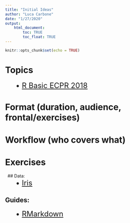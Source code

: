 ```yaml
---
title: "Initial Ideas"
author: "Luca Carbone"
date: "1/27/2020"
output: 
    html_document:
        toc: TRUE
        toc_float: TRUE
---
```


```r
knitr::opts_chunk$set(echo = TRUE)
```

# Topics

|        <font size="5"> • [R Basic ECPR 2018](https://github.com/aakosm/R_Basics_ECPR) </font>

# Format (duration, audience, frontal/exercises)

# Workflow (who covers what)

# Exercises

|   ## Data:

|        <font size="5"> • [Iris](https://gist.github.com/curran/a08a1080b88344b0c8a7) </font>
  
## Guides:

|        <font size="5"> • [RMarkdown](https://bookdown.org/yihui/rmarkdown/) </font>







